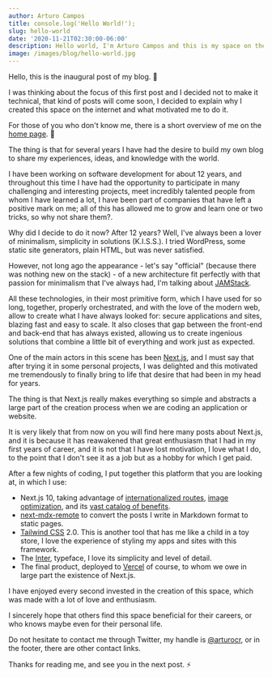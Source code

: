 ```yaml
---
author: Arturo Campos
title: console.log('Hello World!');
slug: hello-world
date: '2020-11-21T02:30:00-06:00'
description: Hello world, I'm Arturo Campos and this is my space on the Internet to share with all of you.
image: /images/blog/hello-world.jpg
---
```


Hello, this is the inaugural post of my blog. 🎉

I was thinking about the focus of this first post and I decided not to make it technical, that kind of posts will come soon, I decided to explain why I created this space on the internet and what motivated me to do it.

For those of you who don't know me, there is a short overview of me on the [home page](/). 🙂

The thing is that for several years I have had the desire to build my own blog to share my experiences, ideas, and knowledge with the world.

I have been working on software development for about 12 years, and throughout this time I have had the opportunity to participate in many challenging and interesting projects, meet incredibly talented people from whom I have learned a lot, I have been part of companies that have left a positive mark on me; all of this has allowed me to grow and learn one or two tricks, so why not share them?.

Why did I decide to do it now? After 12 years? Well, I've always been a lover of minimalism, simplicity in solutions (K.I.S.S.). I tried WordPress, some static site generators, plain HTML, but was never satisfied.

However, not long ago the appearance - let's say "official" (because there was nothing new on the stack) - of a new architecture fit perfectly with that passion for minimalism that I've always had, I'm talking about [JAMStack](https://jamstack.org/).

All these technologies, in their most primitive form, which I have used for so long, together, properly orchestrated, and with the love of the modern web, allow to create what I have always looked for: secure applications and sites, blazing fast and easy to scale. It also closes that gap between the front-end and back-end that has always existed, allowing us to create ingenious solutions that combine a little bit of everything and work just as expected.

One of the main actors in this scene has been [Next.js](http://nextjs.org/), and I must say that after trying it in some personal projects, I was delighted and this motivated me tremendously to finally bring to life that desire that had been in my head for years.

The thing is that Next.js really makes everything so simple and abstracts a large part of the creation process when we are coding an application or website.

It is very likely that from now on you will find here many posts about Next.js, and it is because it has reawakened that great enthusiasm that I had in my first years of career, and it is not that I have lost motivation, I love what I do, to the point that I don't see it as a job but as a hobby for which I get paid.

After a few nights of coding, I put together this platform that you are looking at, in which I use:

- Next.js 10, taking advantage of [internationalized routes](https://nextjs.org/docs/advanced-features/i18n-routing), [image optimization](https://nextjs.org/docs/basic-features/image-optimization), and its [vast catalog of benefits](https://nextjs.org/docs/getting-started).
- [next-mdx-remote](https://github.com/hashicorp/next-mdx-remote) to convert the posts I write in Markdown format to static pages.
- [Tailwind CSS](https://tailwindcss.com/) 2.0. This is another tool that has me like a child in a toy store, I love the experience of styling my apps and sites with this framework.
- The [Inter](https://rsms.me/inter/), typeface, I love its simplicity and level of detail.
- The final product, deployed to [Vercel](http://vercel.com/) of course, to whom we owe in large part the existence of Next.js.

I have enjoyed every second invested in the creation of this space, which was made with a lot of love and enthusiasm.

I sincerely hope that others find this space beneficial for their careers, or who knows maybe even for their personal life.

Do not hesitate to contact me through Twitter, my handle is [@arturocr](https://twitter.com/arturocr), or in the footer, there are other contact links.

Thanks for reading me, and see you in the next post. ⚡️
